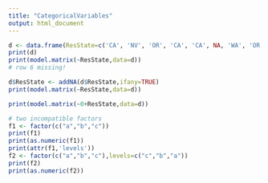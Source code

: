 ```yaml
---
title: "CategoricalVariables"
output: html_document
---
```



```r
d <- data.frame(ResState=c('CA', 'NV', 'OR', 'CA', 'CA', NA, 'WA', 'OR', 'WA'))
print(d)
print(model.matrix(~ResState,data=d))
# row 6 missing!
```

```r
d$ResState <- addNA(d$ResState,ifany=TRUE)
print(model.matrix(~ResState,data=d))
```

```r
print(model.matrix(~0+ResState,data=d))
```

```r
# two incompatible factors
f1 <- factor(c("a","b","c"))
print(f1)
print(as.numeric(f1))
print(attr(f1,'levels'))
f2 <- factor(c("a","b","c"),levels=c("c","b","a"))
print(f2)
print(as.numeric(f2))
```


